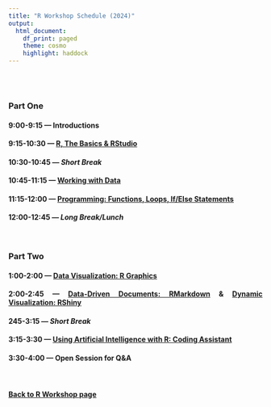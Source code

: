 ```yaml
---
title: "R Workshop Schedule (2024)"
output: 
  html_document:
    df_print: paged
    theme: cosmo
    highlight: haddock
---
```


<style>
body {
text-align: justify}
</style>

<br>
<br>

### Part One  

#### 9:00-9:15 --- Introductions

#### 9:15-10:30 --- [**R, The Basics & RStudio**](R-basics.html)

#### 10:30-10:45 --- *Short Break*  

#### 10:45-11:15 --- [**Working with Data**](R-working-with-data.html)  

#### 11:15-12:00 --- [**Programming: Functions, Loops, If/Else Statements**](R-programming.html)  

#### 12:00-12:45 --- *Long Break/Lunch*  

<br>

### Part Two  

#### 1:00-2:00 --- [**Data Visualization: R Graphics**](R-data-visualization.html)  

#### 2:00-2:45 --- [**Data-Driven Documents: RMarkdown**](R-markdown.html) & [**Dynamic Visualization: RShiny**](R-shiny.html)   

#### 245-3:15 --- *Short Break*  

#### 3:15-3:30 --- [**Using Artificial Intelligence with R: Coding Assistant**](R-AI.html)

#### 3:30-4:00 --- **Open Session for Q&A**  

<br>

#### [Back to R Workshop page](https://jacobtnyoung.github.io/RWorkshop/)

<br>
<br>